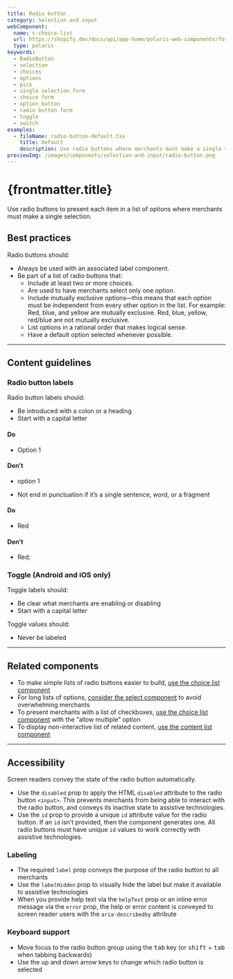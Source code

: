 ```yaml
---
title: Radio button
category: Selection and input
webComponent:
  name: s-choice-list
  url: https://shopify.dev/docs/api/app-home/polaris-web-components/forms/choicelist
  type: polaris
keywords:
  - RadioButton
  - selection
  - choices
  - options
  - pick
  - single selection form
  - choice form
  - option button
  - radio button form
  - toggle
  - switch
examples:
  - fileName: radio-button-default.tsx
    title: Default
    description: Use radio buttons where merchants must make a single selection.
previewImg: /images/components/selection-and-input/radio-button.png
---
```


# {frontmatter.title}

<Lede>

Use radio buttons to present each item in a list of options where merchants must make a single selection.

</Lede>

<WebComponentBanner
  componentName={frontmatter.title}
  webComponentName={frontmatter.webComponent.name}
  webComponentUrl={frontmatter.webComponent.url}
  type={frontmatter.webComponent.type}
/>

<Examples />

<Props componentName={frontmatter.title} />

## Best practices

Radio buttons should:

- Always be used with an associated label component.
- Be part of a list of radio buttons that:
  - Include at least two or more choices.
  - Are used to have merchants select only one option.
  - Include mutually exclusive options—this means that each option must be
    independent from every other option in the list. For example: Red, blue, and
    yellow are mutually exclusive. Red, blue, yellow, red/blue are not mutually
    exclusive.
  - List options in a rational order that makes logical sense.
  - Have a default option selected whenever possible.

---

## Content guidelines

### Radio button labels

Radio button labels should:

- Be introduced with a colon or a heading
- Start with a capital letter

<DoDont>

#### Do

- Option 1

#### Don’t

- option 1

</DoDont>

- Not end in punctuation if it’s a single sentence, word, or a fragment

<DoDont>

#### Do

- Red

#### Don’t

- Red;

</DoDont>

### Toggle (Android and iOS only)

Toggle labels should:

- Be clear what merchants are enabling or disabling
- Start with a capital letter

Toggle values should:

- Never be labeled

---

## Related components

- To make simple lists of radio buttons easier to build, [use the choice list component](https://polaris.shopify.com/components/choice-list)
- For long lists of options, [consider the select component](https://polaris.shopify.com/components/select) to avoid overwhelming merchants
- To present merchants with a list of checkboxes, [use the choice list component](https://polaris.shopify.com/components/choice-list) with the “allow multiple” option
- To display non-interactive list of related content, [use the content list component](https://polaris.shopify.com/components/lists/list)

---

## Accessibility

Screen readers convey the state of the radio button automatically.

- Use the `disabled` prop to apply the HTML `disabled` attribute to the radio button `<input>`. This prevents merchants from being able to interact with the radio button, and conveys its inactive state to assistive technologies.
- Use the `id` prop to provide a unique `id` attribute value for the radio button. If an `id` isn’t provided, then the component generates one. All radio buttons must have unique `id` values to work correctly with assistive technologies.

### Labeling

- The required `label` prop conveys the purpose of the radio button to all merchants
- Use the `labelHidden` prop to visually hide the label but make it available to assistive technologies
- When you provide help text via the `helpText` prop or an inline error message via the `error` prop, the help or error content is conveyed to screen reader users with the `aria-describedby` attribute

### Keyboard support

- Move focus to the radio button group using the <kbd>tab</kbd> key (or <kbd>shift</kbd> + <kbd>tab</kbd> when tabbing backwards)
- Use the up and down arrow keys to change which radio button is selected
